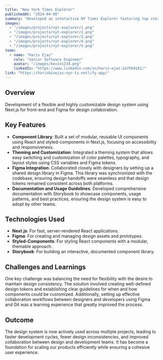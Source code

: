 ---
title: "New York Times Explorer"
publishedAt: "2024-04-08"
summary: "Developed an interactive NY Times Explorer featuring top stories, bestsellers, and most-viewed articles with engaging animations and sleek design."
images:
  - "/images/projects/nyt-explorer/1.png"
  - "/images/projects/nyt-explorer/2.png"
  - "/images/projects/nyt-explorer/3.png"
  - "/images/projects/nyt-explorer/4.png"
  - "/images/projects/nyt-explorer/5.png"
team:
  - name: "Haris Ejaz"
    role: "Senior Software Engineer"
    avatar: "/images/kevin1234.png"
    linkedIn: "https://www.linkedin.com/in/haris-ejaz-2a75b9181/"
link: "https://harisbinejaz-nyc-tz.netlify.app/"
---

## Overview

Development of a flexible and highly customizable design system using Next.js for front-end and Figma for design collaboration.

## Key Features

- **Component Library**: Built a set of modular, reusable UI components using React and styled-components in Next.js, focusing on accessibility and responsiveness.
- **Theming and Customization**: Integrated a theming system that allows easy switching and customization of color palettes, typography, and layout styles using CSS variables and Figma tokens.
- **Figma Integration**: Collaborated closely with designers by setting up a shared design library in Figma. This library was synchronized with the codebase, ensuring design handoffs were seamless and that design tokens remained consistent across both platforms.
- **Documentation and Usage Guidelines**: Developed comprehensive documentation with Storybook to showcase components, usage patterns, and best practices, ensuring the design system is easy to adopt by other teams.

## Technologies Used

- **Next.js**: For fast, server-rendered React applications.
- **Figma**: For creating and managing design assets and prototypes.
- **Styled-Components**: For styling React components with a modular, themable approach.
- **Storybook**: For building an interactive, documented component library.

## Challenges and Learnings

One key challenge was balancing the need for flexibility with the desire to maintain design consistency. The solution involved creating well-defined design tokens and establishing clear guidelines for when and how components could be customized. Additionally, setting up effective collaboration workflows between designers and developers using Figma and Git was a learning experience that greatly improved the process.

## Outcome

The design system is now actively used across multiple projects, leading to faster development cycles, fewer design inconsistencies, and improved collaboration between design and development teams. It has become a foundation for scaling our products efficiently while ensuring a cohesive user experience.
